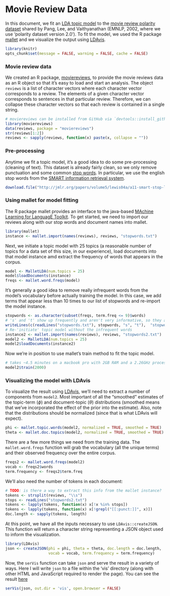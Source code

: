 Movie Review Data
========================================================

In this document, we fit an <a href='http://en.wikipedia.org/wiki/Latent_Dirichlet_allocation' target='_blank'>LDA topic model</a> to the <a href='http://www.cs.cornell.edu/people/pabo/movie-review-data/' target='_blank'>movie review polarity dataset</a> shared by Pang, Lee, and Vaithyanathan (EMNLP, 2002, where we use 'polarity dataset version 2.0'). To fit the model, we used the R package <a href='http://cran.r-project.org/web/packages/mallet/' target='_blank'>mallet</a> and we visualize the output using <a href='https://github.com/cpsievert/LDAvis' target='_blank'>LDAvis</a>.

```r
library(knitr)
opts_chunk$set(message = FALSE, warning = FALSE, cache = FALSE)
```

### Movie review data

We created an R package, <a href='https://github.com/cpsievert/moviereviews' target='_blank'>moviereviews</a>, to provide the movie reviews data as an R object so that it's easy to load and start an analysis. The object `reviews` is a list of character vectors where each character vector corresponds to a review. The elements of a given character vector corresponds to sentences in that particular review. Therefore, we can collapse these character vectors so that each review is contained in a single string.

```r
# moviereviews can be installed from GitHub via `devtools::install_github("cpsievert/moviereviews")`
library(moviereviews)
data(reviews, package = "moviereviews")
str(reviews[1:2])
reviews <- sapply(reviews, function(x) paste(x, collapse = ""))
```

### Pre-processing

Anytime we fit a topic model, it's a good idea to do some pre-processing (cleaning of text). This dataset is already fairly clean, so we only remove punctuation and some common <a href='http://en.wikipedia.org/wiki/Stop_words' target='_blank'>stop words</a>. In particular, we use the english stop words from the <a href='http://en.wikipedia.org/wiki/SMART_Information_Retrieval_System' target= '_blank'>SMART information retrieval system</a>.

```r
download.file("http://jmlr.org/papers/volume5/lewis04a/a11-smart-stop-list/english.stop", "stopwords.txt")
```

### Using mallet for model fitting

The R package mallet provides an interface to the java-based <a href='http://mallet.cs.umass.edu/' target='_blank'>MAchine Learning for LanguagE Toolkit</a>. To get started, we need to import our reviews along with our stop words and document names into mallet.

```r
library(mallet)
instance <- mallet.import(names(reviews), reviews, "stopwords.txt")
```

Next, we initiate a topic model with 25 topics (a reasonable number of topics for a data set of this size, in our experience), load documents into that model instance amd extract the frequency of words that appears in the corpus.

```r
model <- MalletLDA(num.topics = 25)
model$loadDocuments(instance)
freqs <- mallet.word.freqs(model)
```

It's generally a good idea to remove really infrequent words from the model's vocabulary before actually training the model. In this case, we add terms that appear less than 10 times to our list of stopwords and re-import the model instance.

```r
stopwords <- as.character(subset(freqs, term.freq <= 9)$words)
# 's' and 't' show up frequently and aren't very informative, so they are also included as stopwords
writeLines(c(readLines("stopwords.txt"), stopwords, "s", "t"),  "stopwords2.txt")
# Re-'initiate' topic model without the infrequent words
instance2 <- mallet.import(names(reviews), reviews, "stopwords2.txt")
model2 <- MalletLDA(num.topics = 25)
model2$loadDocuments(instance2)
```

Now we're in position to use mallet's train method to fit the topic model.

```r
# takes ~4.5 minutes on a macbook pro with 2GB RAM and a 2.26GHz processor 
model2$train(2000)
```

### Visualizing the model with LDAvis

To visualize the result using [LDAvis](https://github.com/cpsievert/LDAvis/), we'll need to extract a number of components from `model2`. Most important of all the "smoothed" estimates of the topic-term ($\phi$) and document-topic ($\theta$) distributions (smoothed means that we've incorporated the effect of the prior into the estimate). Also, note that the distributions should be normalized (since that is what LDAvis will expect).

```r
phi <- mallet.topic.words(model2, normalized = TRUE, smoothed = TRUE)
theta <- mallet.doc.topics(model2, normalized = TRUE, smoothed = TRUE)
```

There are a few more things we need from the training data. The `mallet.word.freqs` function will grab the vocabulary  (all the unique terms) and their observed frequency over the entire corpus.

```r
freqs2 <- mallet.word.freqs(model2)
vocab <- freqs2$words
term.frequency <- freqs2$term.freq
```

We'll also need the number of tokens in each document:

```r
# TODO: is there a way to extract this info from the mallet instance?
tokens <- strsplit(reviews, "\\s")
stops <- readLines("stopwords2.txt")
tokens <- lapply(tokens, function(x) x[!x %in% stops])
tokens <- lapply(tokens, function(x) x[!grepl("[[:punct:]]", x)])
doc.length <- sapply(tokens, length)
```

At this point, we have all the inputs necessary to use `LDAvis::createJSON`. This function will return a character string representing a JSON object used to inform the visualization.

```r
library(LDAvis)
json <- createJSON(phi = phi, theta = theta, doc.length = doc.length, 
                   vocab = vocab, term.frequency = term.frequency)
```

Now, the `serVis` function can take `json` and serve the result in a variety of ways. Here I will write `json` to a file within the 'vis' directory (along with other HTML and JavaScript required to render the page). You can see the result [here](http://cpsievert.github.io/LDAvis/newsgroup/vis)

```r
serVis(json, out.dir = 'vis', open.browser = FALSE)
```



